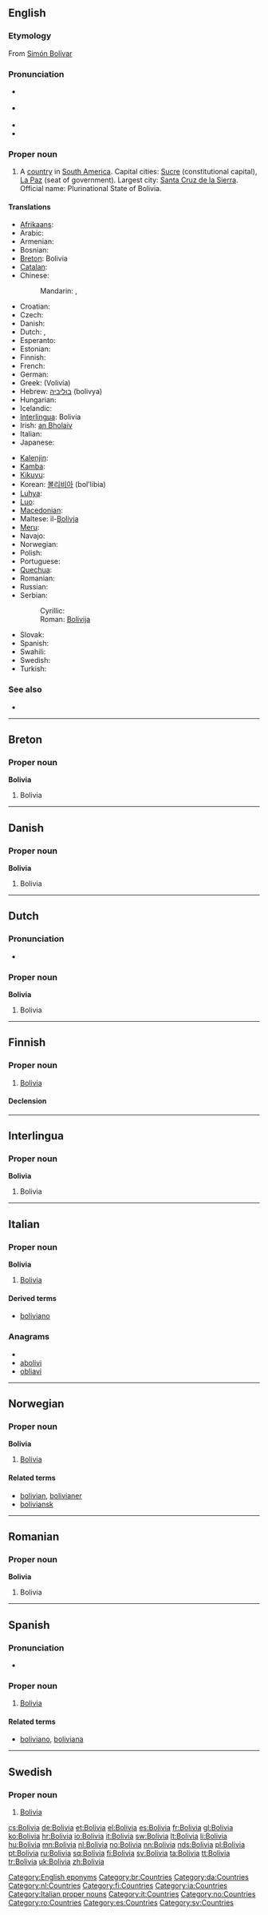 {{also|Bolívia|Bólivía}}
==English==
{{wikipedia}}

===Etymology===
From [[w:Simón Bolívar|Simón Bolívar]]

===Pronunciation===
* {{a|UK}} {{IPA|/bəˈlɪv.i.ə/}}
* {{a|US}} {{IPA|/boʊˈlɪv.i.ə/|/bəˈlɪv.i.ə/}}
* {{audio|en-us-Bolivia.ogg|Audio (US)}}
* {{rhymes|ɪviə}}

===Proper noun===
{{en-proper noun}}

# A [[country]] in [[South America]]. Capital cities: [[Sucre]] (constitutional capital), [[La Paz]] (seat of government). Largest city: [[Santa Cruz|Santa Cruz de la Sierra]]. Official name: Plurinational State of Bolivia.

====Translations====
{{trans-top|country in South America}}
* [[Afrikaans]]: {{t-|af|Bolivië|xs=Afrikaans}}
* Arabic: {{t|ar|بوليفيا|f|tr=bulifiya}}
* Armenian: {{t-|hy|Բոլիվիա|tr=Bolivia}}
* Bosnian: {{t-|bs|Bolivija|f}}
* [[Breton]]: Bolivia
* [[Catalan]]: {{t|ca|Bolívia|f}}
* Chinese:
*: Mandarin: {{t-|cmn|玻利維亞|sc=Hani}}, {{t-|cmn|玻利维亚|tr=Bōlìwéiyà|sc=Hani}}
* Croatian: {{t+|hr|Bolivija|f}}
* Czech: {{t+|cs|Bolívie|f}}
* Danish: {{t-|da|Bolivia}}
* Dutch: {{t+|nl|Bolivia}}, {{t-|nl|Bolivië}}
* Esperanto: {{t-|eo|Bolivio|xs=Esperanto}}
* Estonian: {{t-|et|Boliivia}}
* Finnish: {{t+|fi|Bolivia}}
* French: {{t+|fr|Bolivie}}
* German: {{t+|de|Bolivien}}
* Greek: {{t+|el|Βολιβία|f}} (Volivía)
* Hebrew: [[בוליביה]] (bolivya)
* Hungarian: {{t+|hu|Bolívia}}
* Icelandic: {{t+|is|Bólivía|f}}
* [[Interlingua]]: Bolivia
* Irish: [[an Bholaiv]]
* Italian: {{t+|it|Bolivia}}
* Japanese: {{t+|ja|ボリビア|tr=Boribia}}
{{trans-mid}}
* [[Kalenjin]]: {{tø|kln|Bolivia}}
* [[Kamba]]: {{tø|kam|Bolivia}}
* [[Kikuyu]]: {{tø|ki|Bolivia}}
* Korean: [[볼리비아]] (bol'libia)
* [[Luhya]]: {{tø|luy|Bolivia}}
* [[Luo]]: {{tø|luo|Bolivia}}
* [[Macedonian]]: {{t+|mk|Боливија|f|tr=Bolívija}}
* Maltese: il-[[Bolivja]]
* [[Meru]]: {{tø|mer|Bolivia}}
* Navajo: {{tø|nv|Bolíbiya}}
* Norwegian: {{t+|no|Bolivia}}
* Polish: {{t+|pl|Boliwia|f}}
* Portuguese: {{t+|pt|Bolívia}}
* [[Quechua]]: {{t-|qu|Buliwya|xs=Quechua}}
* Romanian: {{t-|ro|Bolivia|f}}
* Russian: {{t+|ru|Боливия|f|tr=Bolívija}}
* Serbian:
*: Cyrillic: {{t-|sr|Боливија|f|sc=Cyrl}}
*: Roman: [[Bolivija]] {{f}}
* Slovak: {{t-|sk|Bolívia|f}}
* Spanish: {{t+|es|Bolivia}}
* Swahili: {{t+|sw|Bolivia|xs=Swahili}}
* Swedish: {{t+|sv|Bolivia}}
* Turkish: {{t+|tr|Bolivya}}
{{trans-bottom}}

===See also===
* {{list|en|countries of South America}}

[[Category:English eponyms]]

----

==Breton==

===Proper noun===
'''Bolivia'''

# Bolivia

[[Category:br:Countries]]

----

==Danish==

===Proper noun===
'''Bolivia'''

# Bolivia

[[Category:da:Countries]]

----

==Dutch==

===Pronunciation===
* {{audio|Nl-Bolivia.ogg|audio}}

===Proper noun===
'''Bolivia'''

# Bolivia

[[Category:nl:Countries]]

----

==Finnish==
{{wikipedia|lang=fi}}

===Proper noun===
{{infl|fi|proper noun}}

# [[#English|Bolivia]]

====Declension====
{{fi-decl-kulkija|Bolivi|nopl=1}}

[[Category:fi:Countries]]

----

==Interlingua==

===Proper noun===
'''Bolivia'''

# Bolivia

[[Category:ia:Countries]]

----

==Italian==
{{wikipedia|lang=it}}

===Proper noun===
'''Bolivia''' {{f}}

# [[#English|Bolivia]]

====Derived terms====
* [[boliviano]]

===Anagrams===
* {{alphagram|abiilov}}
* [[abolivi#Italian|abolivi]]
* [[obliavi#Italian|obliavi]]

[[Category:Italian proper nouns]]
[[Category:it:Countries]]

----

==Norwegian==

===Proper noun===
'''Bolivia'''

# [[#English|Bolivia]]

====Related terms====
* [[bolivian]], [[bolivianer]]
* [[boliviansk]]

[[Category:no:Countries]]

----

==Romanian==

===Proper noun===
'''Bolivia'''

# Bolivia

[[Category:ro:Countries]]

----

==Spanish==
{{wikipedia|lang=es}}

===Pronunciation===
* {{audio|Es-Bolivia.ogg|audio}}

===Proper noun===
{{es-proper noun|f}}

# [[#English|Bolivia]]

====Related terms====
* [[boliviano]], [[boliviana]]

[[Category:es:Countries]]

----

==Swedish==

===Proper noun===
{{infl|sv|proper noun}}

# [[#English|Bolivia]]

[[Category:sv:Countries]]

[[cs:Bolivia]]
[[de:Bolivia]]
[[et:Bolivia]]
[[el:Bolivia]]
[[es:Bolivia]]
[[fr:Bolivia]]
[[gl:Bolivia]]
[[ko:Bolivia]]
[[hr:Bolivia]]
[[io:Bolivia]]
[[it:Bolivia]]
[[sw:Bolivia]]
[[lt:Bolivia]]
[[li:Bolivia]]
[[hu:Bolivia]]
[[mn:Bolivia]]
[[nl:Bolivia]]
[[no:Bolivia]]
[[nn:Bolivia]]
[[nds:Bolivia]]
[[pl:Bolivia]]
[[pt:Bolivia]]
[[ru:Bolivia]]
[[sq:Bolivia]]
[[fi:Bolivia]]
[[sv:Bolivia]]
[[ta:Bolivia]]
[[tt:Bolivia]]
[[tr:Bolivia]]
[[uk:Bolivia]]
[[zh:Bolivia]]